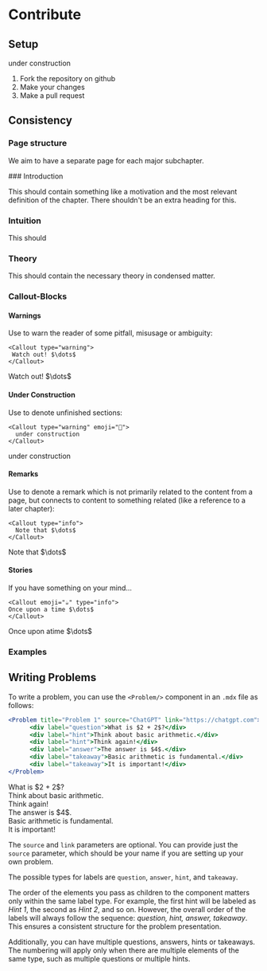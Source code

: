 
# Contribute

## Setup



<Callout type="warning" emoji="🚧">
  under construction
</Callout>

1. Fork the repository on github
2. Make your changes 
3. Make a pull request

## Consistency

### Page structure

We aim to have a separate page for each major subchapter.

 
<Steps>
### Introduction
 
This should contain something like a motivation and the most relevant definition of the chapter. There shouldn't be an extra heading for this. 

### Intuition
This should
 
### Theory

This should contain the necessary theory in condensed matter.
</Steps>

### Callout-Blocks

#### Warnings

Use to warn the reader of some pitfall, misusage or ambiguity:

```mdx
<Callout type="warning">
 Watch out! $\dots$
</Callout>
```

<Callout type="warning">
 Watch out! $\dots$ 
</Callout>



#### Under Construction

Use to denote unfinished sections:

```mdx
<Callout type="warning" emoji="🚧">
  under construction
</Callout>
```
<Callout type="warning" emoji="🚧">
  under construction
</Callout>

#### Remarks

Use to denote a remark which is not primarily related to the content from a page, but connects to content to something related (like a reference to a later chapter):

```mdx
<Callout type="info">
  Note that $\dots$
</Callout>
```

<Callout type="info">
  Note that $\dots$
</Callout>

#### Stories

If you have something on your mind...

```mdx
<Callout emoji="☕️" type="info">
Once upon a time $\dots$
</Callout>
```

<Callout emoji="☕️" type="info">
Once upon atime $\dots$
</Callout>


### Examples


## Writing Problems
To write a problem, you can use the `<Problem/>` component in an `.mdx` file as follows:



```jsx
<Problem title="Problem 1" source="ChatGPT" link="https://chatgpt.com">
      <div label="question">What is $2 + 2$?</div>
      <div label="hint">Think about basic arithmetic.</div>
      <div label="hint">Think again!</div>
      <div label="answer">The answer is $4$.</div>
      <div label="takeaway">Basic arithmetic is fundamental.</div>
      <div label="takeaway">It is important!</div>
</Problem>
```
<Problem title="Problem 1" source="ChatGPT" link="https://chatgpt.com">
  <div label="question">What is $2 + 2$?</div>
      <div label="hint">Think about basic arithmetic.</div>
       <div label="hint">Think again!</div>
      <div label="answer">The answer is $4$.</div>
      <div label="takeaway">Basic arithmetic is fundamental.</div>
      <div label="takeaway">It is important!</div>
</Problem>

The `source` and `link` parameters are optional. You can provide just the `source` parameter, which should be your name if you are setting up your own problem.

The possible types for labels are `question`, `answer`, `hint`, and `takeaway`.

The order of the elements you pass as children to the component matters only within the same label type. For example, the first hint will be labeled as *Hint 1*, the second as *Hint 2*, and so on. However, the overall order of the labels will always follow the sequence: *question, hint, answer, takeaway*. This ensures a consistent structure for the problem presentation.

Additionally, you can have multiple questions, answers, hints or takeaways. The numbering will apply only when there are multiple elements of the same type, such as multiple questions or multiple hints.

